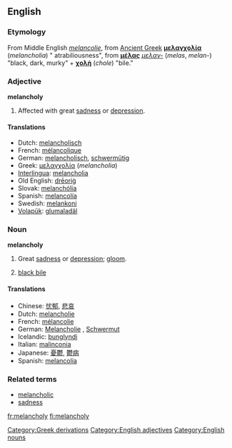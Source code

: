 ==English==

===Etymology===
[[Category:Greek derivations]]
From Middle English ''[[melancolie]]'', from [[Ancient Greek]] '''[[μελαγχολία]]''' (''melancholia'') " atrabiliousness", from '''[[μέλας]]''' ''[[μελαν-]]'' (''melas'', ''melan-'') "black, dark, murky" + '''[[χολή]]''' (''chole'') "bile."

===Adjective===
'''melancholy'''
#Affected with great [[sadness]] or [[depression]].

====Translations====
*Dutch: [[melancholisch]]
*French: [[mélancolique]]
*German: [[melancholisch]], [[schwermütig]]
*Greek: [[μελαγχολία]] (''melancholia'')
*[[Interlingua]]: [[melancholia]]
*Old English: [[dreorig|drēoriġ]]
*Slovak: [[melanchólia]]
*Spanish: [[melancolía]]
*Swedish: [[melankoni]]
*[[Volapük]]: [[glumaladäl]]

[[Category:English adjectives]]

===Noun===
'''melancholy'''
#Great [[sadness]] or [[depression]]; [[gloom]].
#{{dated}} [[black bile]]

====Translations====
*Chinese: [[忧郁]], [[悲哀]]
*Dutch: [[melancholie]]
*French: [[mélancolie]] {{f}}
*German: [[Melancholie]] {{f}}, [[Schwermut]] {{f}}
*Icelandic: [[þunglyndi]] {{n}}
*Italian: [[malinconia]] {{f}}
*Japanese: [[憂鬱]], [[鬱病]]
*Spanish: [[melancolía]] {{f}}

===Related terms===
*[[melancholic]]
*[[sadness]]


[[Category:English nouns]]

[[fr:melancholy]]
[[fi:melancholy]]